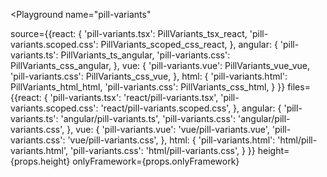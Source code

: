 

<Playground
  name="pill-variants"
  
  source={{react: {
             'pill-variants.tsx': PillVariants_tsx_react,
             'pill-variants.scoped.css': PillVariants_scoped_css_react,
           },
           angular: {
             'pill-variants.ts': PillVariants_ts_angular,
             'pill-variants.css': PillVariants_css_angular,
           },
           vue: {
             'pill-variants.vue': PillVariants_vue_vue,
             'pill-variants.css': PillVariants_css_vue,
           },
           html: {
             'pill-variants.html': PillVariants_html_html,
             'pill-variants.css': PillVariants_css_html,
           }
}}
  files={{react: {
            'pill-variants.tsx': 'react/pill-variants.tsx',
            'pill-variants.scoped.css': 'react/pill-variants.scoped.css',
          },
          angular: {
            'pill-variants.ts': 'angular/pill-variants.ts',
            'pill-variants.css': 'angular/pill-variants.css',
          },
          vue: {
            'pill-variants.vue': 'vue/pill-variants.vue',
            'pill-variants.css': 'vue/pill-variants.css',
          },
          html: {
            'pill-variants.html': 'html/pill-variants.html',
            'pill-variants.css': 'html/pill-variants.css',
          }
}}
  height={props.height}
  onlyFramework={props.onlyFramework}
></Playground>
